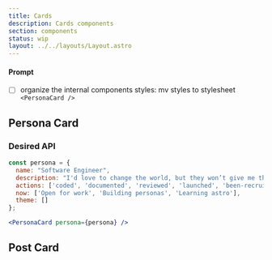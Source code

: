 ```yaml
---
title: Cards
description: Cards components
section: components
status: wip
layout: ../../layouts/Layout.astro
---
```



#### Prompt 

- [ ] organize the internal components styles: mv styles to stylesheet `<PersonaCard />`


## Persona Card

<PreviewComponent>
  <div class="no-prose" style="max-width: 18rem;">
    <PersonaCard />
  </div>
</PreviewComponent>

### Desired API

```jsx
const persona = {
  name: "Software Engineer",
  description: "I'd love to change the world, but they won’t give me the source code.",
  actions: ['coded', 'documented', 'reviewed', 'launched', 'been-recruited'],
  now: ['Open for work', 'Building personas', 'Learning astro'],
  theme: []
};

<PersonaCard persona={persona} />
```




## Post Card

